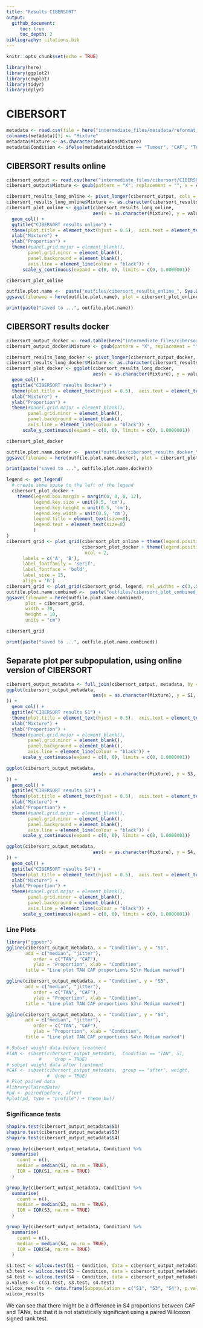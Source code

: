 ```yaml
---
title: "Results CIBERSORT"
output: 
  github_document:
     toc: true
     toc_depth: 2
bibliography: citations.bib  
---
```


```r
knitr::opts_chunk$set(echo = TRUE)
```

```r
library(here)
library(ggplot2)
library(cowplot)
library(tidyr)
library(dplyr)
```

# CIBERSORT

```r
metadata <- read.csv(file = here("intermediate_files/metadata/reformat_samples_extra_info.csv"))
colnames(metadata)[1] <- "Mixture"
metadata$Mixture <- as.character(metadata$Mixture)
metadata$Condition <- ifelse(metadata$Condition == "Tumour", "CAF", "TAN")
```

## CIBERSORT results online

```r
cibersort_output <- read.csv(here("intermediate_files/cibersort/CIBERSORTx_Job14_Results.csv"))
cibersort_output$Mixture <- gsub(pattern = "X", replacement = "", x = cibersort_output$Mixture)
```

```r
cibersort_results_long_online <- pivot_longer(cibersort_output, cols = c(S1, S3, S4), names_to = "Subpopulation")
cibersort_results_long_online$Mixture <- as.character(cibersort_results_long_online$Mixture)
cibersort_plot_online <- ggplot(cibersort_results_long_online, 
                                aes(x = as.character(Mixture), y = value, fill = Subpopulation)) +
  geom_col() + 
  ggtitle("CIBERSORT results online") +   
  theme(plot.title = element_text(hjust = 0.5),  axis.text = element_text(size = 8, angle = 90)) +
  xlab("Mixture") + 
  ylab("Proportion") +
  theme(#panel.grid.major = element_blank(), 
        panel.grid.minor = element_blank(),
        panel.background = element_blank(), 
        axis.line = element_line(colour = "black")) +
      scale_y_continuous(expand = c(0, 0), limits = c(0, 1.0000001)) 
```

```r
cibersort_plot_online
```

```r
outfile.plot.name <-  paste("outfiles/cibersort_results_online_", Sys.Date(), ".png", sep = "")
ggsave(filename = here(outfile.plot.name), plot = cibersort_plot_online)
```

```r
print(paste("saved to ...", outfile.plot.name))
```

## CIBERSORT results docker

```r
cibersort_output_docker <- read.table(here("intermediate_files/cibersort/outputs/CIBERSORTx_Results.txt"), header = T)
cibersort_output_docker$Mixture <- gsub(pattern = "X", replacement = "", x = cibersort_output_docker$Mixture)
```

```r
cibersort_results_long_docker <- pivot_longer(cibersort_output_docker, cols = c(S1, S3, S4), names_to = "Subpopulation")
cibersort_results_long_docker$Mixture <- as.character(cibersort_results_long_docker$Mixture)
cibersort_plot_docker <- ggplot(cibersort_results_long_docker, 
                                aes(x = as.character(Mixture), y = value, fill = `Subpopulation`)) +
  geom_col() + 
  ggtitle("CIBERSORT results Docker") +   
  theme(plot.title = element_text(hjust = 0.5),  axis.text = element_text(size = 8, angle = 90)) +
  xlab("Mixture") + 
  ylab("Proportion") +
  theme(#panel.grid.major = element_blank(), 
        panel.grid.minor = element_blank(),
        panel.background = element_blank(), 
        axis.line = element_line(colour = "black")) +
      scale_y_continuous(expand = c(0, 0), limits = c(0, 1.0000001)) 
```

```r
cibersort_plot_docker
```

```r
outfile.plot.name.docker <-  paste("outfiles/cibersort_results_docker_", Sys.Date(), ".png", sep = "")
ggsave(filename = here(outfile.plot.name.docker), plot = cibersort_plot_docker)
```

```r
print(paste("saved to ...", outfile.plot.name.docker))
```

```r
legend <- get_legend(
  # create some space to the left of the legend
  cibersort_plot_docker + 
    theme(legend.box.margin = margin(0, 0, 0, 12),
          legend.key.size = unit(0.5, 'cm'),
          legend.key.height = unit(0.5, 'cm'),
          legend.key.width = unit(0.5, 'cm'),
          legend.title = element_text(size=8),
          legend.text = element_text(size=8)
          )
)
cibersort_grid <- plot_grid(cibersort_plot_online + theme(legend.position = "none"),
                            cibersort_plot_docker + theme(legend.position = "none"),
                             ncol = 2,
      labels = c('A', 'B'),
      label_fontfamily = 'serif',
      label_fontface = 'bold',
      label_size = 15,
      align = 'h')
cibersort_grid <- plot_grid(cibersort_grid, legend, rel_widths = c(3,.5))
outfile.plot.name.combined <-  paste("outfiles/cibersort_plot_combined_batch_corrected_", Sys.Date(), ".png", sep = "")
ggsave(filename = here(outfile.plot.name.combined), 
       plot = cibersort_grid,
       width = 20,
       height = 10,
       units = "cm")
```

```r
cibersort_grid
```

```r
print(paste("saved to ...", outfile.plot.name.combined))
```

## Separate plot per subpopulation, using online version of CIBERSORT


```r
cibersort_output_metadata <- full_join(cibersort_output, metadata, by = "Mixture")
ggplot(cibersort_output_metadata, 
                                aes(x = as.character(Mixture), y = S1, fill = Condition
)) +
  geom_col() + 
  ggtitle("CIBERSORT results S1") +   
  theme(plot.title = element_text(hjust = 0.5),  axis.text = element_text(size = 8, angle = 90)) +
  xlab("Mixture") + 
  ylab("Proportion") +
  theme(#panel.grid.major = element_blank(), 
        panel.grid.minor = element_blank(),
        panel.background = element_blank(), 
        axis.line = element_line(colour = "black")) +
      scale_y_continuous(expand = c(0, 0), limits = c(0, 1.0000001)) 

```

```r
ggplot(cibersort_output_metadata, 
                                aes(x = as.character(Mixture), y = S3, fill = Condition
)) +
  geom_col() + 
  ggtitle("CIBERSORT results S3") +   
  theme(plot.title = element_text(hjust = 0.5),  axis.text = element_text(size = 8, angle = 90)) +
  xlab("Mixture") + 
  ylab("Proportion") +
  theme(#panel.grid.major = element_blank(), 
        panel.grid.minor = element_blank(),
        panel.background = element_blank(), 
        axis.line = element_line(colour = "black")) +
      scale_y_continuous(expand = c(0, 0), limits = c(0, 1.0000001)) 

```

```r
ggplot(cibersort_output_metadata, 
                                aes(x = as.character(Mixture), y = S4, fill = Condition
)) +
  geom_col() + 
  ggtitle("CIBERSORT results S4") +   
  theme(plot.title = element_text(hjust = 0.5),  axis.text = element_text(size = 8, angle = 90)) +
  xlab("Mixture") + 
  ylab("Proportion") +
  theme(#panel.grid.major = element_blank(), 
        panel.grid.minor = element_blank(),
        panel.background = element_blank(), 
        axis.line = element_line(colour = "black")) +
      scale_y_continuous(expand = c(0, 0), limits = c(0, 1.0000001)) 

```
### Line Plots

```r
library("ggpubr")
ggline(cibersort_output_metadata, x = "Condition", y = "S1", 
       add = c("median", "jitter"), 
          order = c("TAN", "CAF"),
          ylab = "Proportion", xlab = "Condition",
       title = "Line plot TAN CAF proportions S1\n Median marked")

ggline(cibersort_output_metadata, x = "Condition", y = "S3", 
       add = c("median", "jitter"), 
          order = c("TAN", "CAF"),
          ylab = "Proportion", xlab = "Condition",
       title = "Line plot TAN CAF proportions S3\n Median marked")

ggline(cibersort_output_metadata, x = "Condition", y = "S4", 
       add = c("median", "jitter"), 
          order = c("TAN", "CAF"),
          ylab = "Proportion", xlab = "Condition",
       title = "Line plot TAN CAF proportions S4\n Median marked")

```

```r

# Subset weight data before treatment
#TAN <- subset(cibersort_output_metadata,  Condition == "TAN", S1,
            #     drop = TRUE)
# subset weight data after treatment
#CAF <- subset(cibersort_output_metadata,  group == "after", weight,
               #  drop = TRUE)
# Plot paired data
#library(PairedData)
#pd <- paired(before, after)
#plot(pd, type = "profile") + theme_bw()
```


### Significance tests


```r
shapiro.test(cibersort_output_metadata$S1)
shapiro.test(cibersort_output_metadata$S3)
shapiro.test(cibersort_output_metadata$S4)

```

```r
group_by(cibersort_output_metadata, Condition) %>%
  summarise(
    count = n(),
    median = median(S1, na.rm = TRUE),
    IQR = IQR(S1, na.rm = TRUE)
  )

group_by(cibersort_output_metadata, Condition) %>%
  summarise(
    count = n(),
    median = median(S3, na.rm = TRUE),
    IQR = IQR(S3, na.rm = TRUE)
  )

group_by(cibersort_output_metadata, Condition) %>%
  summarise(
    count = n(),
    median = median(S4, na.rm = TRUE),
    IQR = IQR(S4, na.rm = TRUE)
  )
```

```r
s1.test <- wilcox.test(S1 ~ Condition, data = cibersort_output_metadata, paired = TRUE)$p.value
s3.test <- wilcox.test(S3 ~ Condition, data = cibersort_output_metadata, paired = TRUE)$p.value
s4.test <- wilcox.test(S4 ~ Condition, data = cibersort_output_metadata, paired = TRUE)$p.value
p.values <- c(s1.test, s3.test, s4.test)
wilcox_results <- data.frame(Subpopulation = c("S1", "S3", "S4"), p.value = p.values, p.adj = p.adjust(p.values, method = "bonferroni"))
wilcox_results
```

We can see that there might be a difference in S4 proportions between CAF and TANs, but that it is not statistically significant using a paired Wilcoxon signed rank test.
